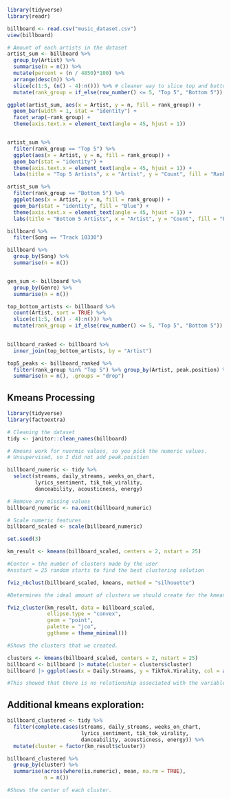 ```r
library(tidyverse)
library(readr)

billboard <- read.csv("music_dataset.csv")
view(billboard)

```

```r
# Amount of each artists in the dataset 
artist_sum <- billboard %>%
  group_by(Artist) %>%
  summarise(n = n()) %>%
  mutate(percent = (n / 4850)*100) %>%
  arrange(desc(n)) %>%
  slice(c(1:5, (n() - 4):n())) %>% # cleaner way to slice top and bottom 5
  mutate(rank_group = if_else(row_number() <= 5, "Top 5", "Bottom 5"))

ggplot(artist_sum, aes(x = Artist, y = n, fill = rank_group)) +
  geom_bar(width = 1, stat = "identity") +
  facet_wrap(~rank_group) +
  theme(axis.text.x = element_text(angle = 45, hjust = 1))


artist_sum %>%
  filter(rank_group == "Top 5") %>%
  ggplot(aes(x = Artist, y = n, fill = rank_group)) +
  geom_bar(stat = "identity") +
  theme(axis.text.x = element_text(angle = 45, hjust = 1)) +
  labs(title = "Top 5 Artists", x = "Artist", y = "Count", fill = "Rank")

artist_sum %>%
  filter(rank_group == "Bottom 5") %>%
  ggplot(aes(x = Artist, y = n, fill = rank_group)) +
  geom_bar(stat = "identity", fill = "Blue") +
  theme(axis.text.x = element_text(angle = 45, hjust = 1)) +
  labs(title = "Bottom 5 Artists", x = "Artist", y = "Count", fill = "Rank")

billboard %>%
  filter(Song == "Track 10330")

billboard %>%
  group_by(Song) %>%
  summarise(n = n())


gen_sum <- billboard %>%
  group_by(Genre) %>%
  summarise(n = n()) 

top_bottom_artists <- billboard %>%
  count(Artist, sort = TRUE) %>%
  slice(c(1:5, (n() - 4):n())) %>%
  mutate(rank_group = if_else(row_number() <= 5, "Top 5", "Bottom 5"))

  
billboard_ranked <- billboard %>%
  inner_join(top_bottom_artists, by = "Artist")

top5_peaks <- billboard_ranked %>%
  filter(rank_group %in% "Top 5") %>% group_by(Artist, peak.position) %>%
  summarise(n = n(), .groups = "drop")

```

## Kmeans Processing

```r
library(tidyverse)
library(factoextra)

# Cleaning the dataset
tidy <- janitor::clean_names(billboard)

# Kmeans work for nuermic values, so you pick the numeric values. 
# Unsupervised, so I did not add peak.poistion

billboard_numeric <- tidy %>%
  select(streams, daily_streams, weeks_on_chart,
         lyrics_sentiment, tik_tok_virality,
         danceability, acousticness, energy)

# Remove any missing values
billboard_numeric <- na.omit(billboard_numeric)

# Scale numeric features
billboard_scaled <- scale(billboard_numeric)

```

```r
set.seed(3)

km_result <- kmeans(billboard_scaled, centers = 2, nstart = 25)

#Center = the number of clusters made by the user
#nsstart = 25 random starts to find the best clustering solution 
```

```r
fviz_nbclust(billboard_scaled, kmeans, method = "silhouette")

#Determines the ideal amount of clusters we should create for the kmeans algorithm. 
```

```r
fviz_cluster(km_result, data = billboard_scaled,
             ellipse.type = "convex",
             geom = "point",
             palette = "jco",
             ggtheme = theme_minimal())

#Shows the clusters that we created. 
```

```r
clusters <- kmeans(billboard_scaled, centers = 2, nstart = 25)
billboard <- billboard |> mutate(cluster = clusters$cluster)
billboard |> ggplot(aes(x = Daily.Streams, y = TikTok.Virality, col = as.factor(cluster))) + geom_point()

#This showed that there is no relationship associated with the variables so the kmeans does not work. It can also have to do with the fact that when clustering there is a lot of overlap between the most optimal cluster amount of 2. 
```

## Additional kmeans exploration:

```r
billboard_clustered <- tidy %>%
  filter(complete.cases(streams, daily_streams, weeks_on_chart,
                        lyrics_sentiment, tik_tok_virality,
                        danceability, acousticness, energy)) %>%
  mutate(cluster = factor(km_result$cluster))

```

```r
billboard_clustered %>%
  group_by(cluster) %>%
  summarise(across(where(is.numeric), mean, na.rm = TRUE),
            n = n())

#Shows the center of each cluster.
```
